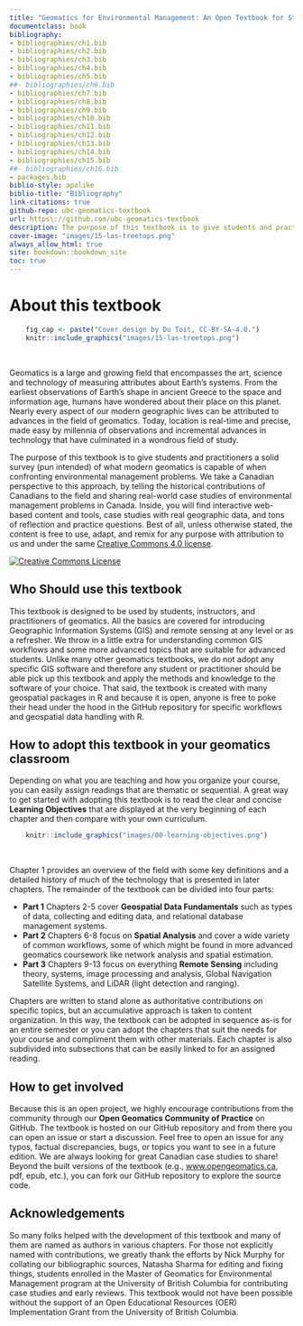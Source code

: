 ```yaml
--- 
title: "Geomatics for Environmental Management: An Open Textbook for Students and Practitioners"
documentclass: book
bibliography:
- bibliographies/ch1.bib
- bibliographies/ch2.bib
- bibliographies/ch3.bib
- bibliographies/ch4.bib
- bibliographies/ch5.bib
##- bibliographies/ch6.bib
- bibliographies/ch7.bib
- bibliographies/ch8.bib
- bibliographies/ch9.bib
- bibliographies/ch10.bib
- bibliographies/ch11.bib
- bibliographies/ch12.bib
- bibliographies/ch13.bib
- bibliographies/ch14.bib
- bibliographies/ch15.bib
##- bibliographies/ch16.bib
- packages.bib
biblio-style: apalike
biblio-title: "Bibliography"
link-citations: true
github-repo: ubc-geomatics-textbook
url: https\://github.com/ubc-geomatics-textbook
description: The purpose of this textbook is to give students and practitioners a solid survey (pun intended) of what modern geomatics is capable of when confronting environmental management problems. We take a Canadian perspective to this approach, by telling the historical contributions of Canadians to the field and sharing real-world case studies of environmental management problems in Canada.
cover-image: "images/15-las-treetops.png"
always_allow_html: true
site: bookdown::bookdown_site
toc: true
---
```


# About this textbook {.unnumbered}

```r
    fig_cap <- paste("Cover design by Du Toit, CC-BY-SA-4.0.")
    knitr::include_graphics("images/15-las-treetops.png")
```
</br>

Geomatics is a large and growing field that encompasses the art, science and technology of measuring attributes about Earth's systems. From the earliest observations of Earth's shape in ancient Greece to the space and information age, humans have wondered about their place on this planet. Nearly every aspect of our modern geographic lives can be attributed to advances in the field of geomatics. Today, location is real-time and precise, made easy by millennia of observations and incremental advances in technology that have culminated in a wondrous field of study.

The purpose of this textbook is to give students and practitioners a solid survey (pun intended) of what modern geomatics is capable of when confronting environmental management problems. We take a Canadian perspective to this approach, by telling the historical contributions of Canadians to the field and sharing real-world case studies of environmental management problems in Canada. Inside, you will find interactive web-based content and tools, case studies with real geographic data, and tons of reflection and practice questions. Best of all, unless otherwise stated, the content is free to use, adapt, and remix for any purpose with attribution to us and under the same [Creative Commons 4.0 license](https://creativecommons.org/licenses/by-sa/4.0/).

<a rel="license" href="http://creativecommons.org/licenses/by-sa/4.0/"><img alt="Creative Commons License" style="border-width:0" src="https://i.creativecommons.org/l/by-sa/4.0/88x31.png" /></a><br />

## Who Should use this textbook {.unnumbered}

This textbook is designed to be used by students, instructors, and practitioners of geomatics. All the basics are covered for introducing Geographic Information Systems (GIS) and remote sensing at any level or as a refresher. We throw in a little extra for understanding common GIS workflows and some more advanced topics that are suitable for advanced students. Unlike many other geomatics textbooks, we do not adopt any specific GIS software and therefore any student or practitioner should be able pick up this textbook and apply the methods and knowledge to the software of your choice. That said, the textbook is created with many geospatial packages in R and because it is open, anyone is free to poke their head under the hood in the GitHub repository for specific workflows and geospatial data handling with R.

## How to adopt this textbook in your geomatics classroom {.unnumbered}

Depending on what you are teaching and how you organize your course, you can easily assign readings that are thematic or sequential. A great way to get started with adopting this textbook is to read the clear and concise **Learning Objectives** that are displayed at the very beginning of each chapter and then compare with your own curriculum.

```r
    knitr::include_graphics("images/00-learning-objectives.png")
```
</br>

Chapter 1 provides an overview of the field with some key definitions and a detailed history of much of the technology that is presented in later chapters. The remainder of the textbook can be divided into four parts:

- **Part 1** Chapters 2-5 cover **Geospatial Data Fundamentals** such as types of data, collecting and editing data, and relational database management systems.
- **Part 2** Chapters 6-8 focus on **Spatial Analysis** and cover a wide variety of common workflows, some of which might be found in more advanced geomatics coursework like network analysis and spatial estimation.
- **Part 3** Chapters 9-13 focus on everything **Remote Sensing** including theory, systems, image processing and analysis, Global Navigation Satellite Systems, and LiDAR (light detection and ranging).

Chapters are written to stand alone as authoritative contributions on specific topics, but an accumulative approach is taken to content organization. In this way, the textbook can be adopted in sequence as-is for an entire semester or you can adopt the chapters that suit the needs for your course and compliment them with other materials. Each chapter is also subdivided into subsections that can be easily linked to for an assigned reading.

## How to get involved {.unnumbered}

Because this is an open project, we highly encourage contributions from the community through our **Open Geomatics Community of Practice** on GitHub. The textbook is hosted on our GitHub repository and from there you can open an issue or start a discussion. Feel free to open an issue for any typos, factual discrepancies, bugs, or topics you want to see in a future edition. We are always looking for great Canadian case studies to share! Beyond the built versions of the textbook (e.g., [www.opengeomatics.ca](http://www.opengeomatics.ca), pdf, epub, etc.), you can fork our GitHub repository to explore the source code.

## Acknowledgements {.unnumbered}

So many folks helped with the development of this textbook and many of them are named as authors in various chapters. For those not explicitly named with contributions, we greatly thank the efforts by Nick Murphy for collating our bibliographic sources, Natasha Sharma for editing and fixing things, students enrolled in the Master of Geomatics for Environmental Management program at the University of British Columbia for contributing case studies and early reviews. This textbook would not have been possible without the support of an Open Educational Resources (OER) Implementation Grant from the University of British Columbia.
